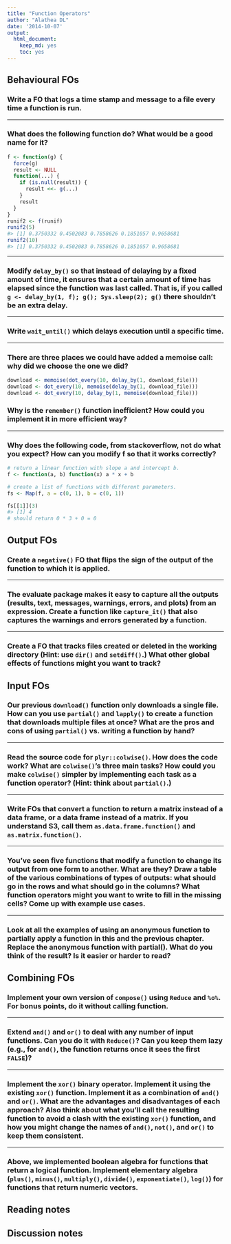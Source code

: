 ```yaml
---
title: "Function Operators"
author: "Alathea DL"
date: '2014-10-07'
output:
  html_document:
    keep_md: yes
    toc: yes
---
```


## Behavioural FOs

### Write a FO that logs a time stamp and message to a file every time a function is run.

***

### What does the following function do? What would be a good name for it?

```r
f <- function(g) {
  force(g)
  result <- NULL
  function(...) {
    if (is.null(result)) {
      result <<- g(...)
    }
    result
  }
}
runif2 <- f(runif)
runif2(5)
#> [1] 0.3750332 0.4502083 0.7858626 0.1851057 0.9658681
runif2(10)
#> [1] 0.3750332 0.4502083 0.7858626 0.1851057 0.9658681
```

***

### Modify `delay_by()` so that instead of delaying by a fixed amount of time, it ensures that a certain amount of time has elapsed since the function was last called. That is, if you called `g <- delay_by(1, f); g(); Sys.sleep(2); g()` there shouldn’t be an extra delay.

***

### Write `wait_until()` which delays execution until a specific time.

***

### There are three places we could have added a memoise call: why did we choose the one we did?

```r
download <- memoise(dot_every(10, delay_by(1, download_file)))
download <- dot_every(10, memoise(delay_by(1, download_file)))
download <- dot_every(10, delay_by(1, memoise(download_file)))
```

### Why is the `remember()` function inefficient? How could you implement it in more efficient way?

***

### Why does the following code, from stackoverflow, not do what you expect?  How can you modify f so that it works correctly?

```r
# return a linear function with slope a and intercept b.
f <- function(a, b) function(x) a * x + b

# create a list of functions with different parameters.
fs <- Map(f, a = c(0, 1), b = c(0, 1))

fs[[1]](3)
#> [1] 4
# should return 0 * 3 + 0 = 0
```

## Output FOs

### Create a `negative()` FO that flips the sign of the output of the function to which it is applied.

***

### The evaluate package makes it easy to capture all the outputs (results, text, messages, warnings, errors, and plots) from an expression. Create a function like `capture_it()` that also captures the warnings and errors generated by a function.

***

### Create a FO that tracks files created or deleted in the working directory (Hint: use `dir()` and `setdiff()`.) What other global effects of functions might you want to track?


## Input FOs

### Our previous `download()` function only downloads a single file. How can you use `partial()` and `lapply()` to create a function that downloads multiple files at once? What are the pros and cons of using `partial()` vs. writing a function by hand?

***

### Read the source code for `plyr::colwise()`. How does the code work? What are `colwise()`’s three main tasks? How could you make `colwise()` simpler by implementing each task as a function operator? (Hint: think about `partial()`.)

***

### Write FOs that convert a function to return a matrix instead of a data frame, or a data frame instead of a matrix. If you understand S3, call them `as.data.frame.function()` and `as.matrix.function()`.

***

### You’ve seen five functions that modify a function to change its output from one form to another. What are they? Draw a table of the various combinations of types of outputs: what should go in the rows and what should go in the columns? What function operators might you want to write to fill in the missing cells? Come up with example use cases.

***

### Look at all the examples of using an anonymous function to partially apply a function in this and the previous chapter. Replace the anonymous function with partial(). What do you think of the result? Is it easier or harder to read?

## Combining FOs

### Implement your own version of `compose()` using `Reduce` and `%o%`. For bonus points, do it without calling function.

***

### Extend `and()` and `or()` to deal with any number of input functions. Can you do it with `Reduce()`? Can you keep them lazy (e.g., for `and()`, the function returns once it sees the first `FALSE`)?

***

### Implement the `xor()` binary operator. Implement it using the existing `xor()` function. Implement it as a combination of `and()` and `or()`. What are the advantages and disadvantages of each approach? Also think about what you’ll call the resulting function to avoid a clash with the existing `xor()` function, and how you might change the names of `and()`, `not()`, and `or()` to keep them consistent.

***

### Above, we implemented boolean algebra for functions that return a logical function. Implement elementary algebra (`plus()`, `minus()`, `multiply()`, `divide()`, `exponentiate()`, `log()`) for functions that return numeric vectors.

## Reading notes

## Discussion notes